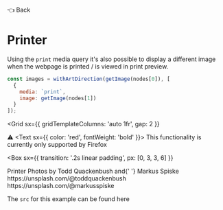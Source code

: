 

<Link as={GatsbyLink} variant="styles.back" to="/">
  <span aria-label="Backhand Index Pointing Left">👈</span> Back
</Link>

# Printer

Using the `print` media query it's also possible to display a different image when the webpage is printed / is viewed in print preview.

```javascript
const images = withArtDirection(getImage(nodes[0]), [
  {
    media: `print`,
    image: getImage(nodes[1])
  }
]);
```

<Grid
  sx={{
    gridTemplateColumns: 'auto 1fr',
    gap: 2
  }}
>
  <span aria-label="Warning">⚠️</span>
  <Text sx={{ color: 'red', fontWeight: 'bold' }}>
    This functionality is currently only supported by Firefox
  </Text>
</Grid>

<Divider />

<Box
  sx={{
    transition: '.2s linear padding',
    px: [0, 3, 3, 6]
  }}
>
  <Card variant="cards.secondary">
    <Printer />
    <Box variant="cards.body">
      <Heading as="h2" variant="styles.h2">
        Printer
      </Heading>
      <Text as="div" sx={{ mb: 2 }}>
        Photos by <Text sx={{ fontWeight: 'bold' }}>Todd Quackenbush</Text> and{' '}
        <Text sx={{ fontWeight: 'bold' }}>Markus Spiske</Text>
      </Text>
      <Grid
        sx={{
          gap: 0
        }}
      >
        <Link
          href="https://unsplash.com/@toddquackenbush"
          target="_blank"
          rel="noopener"
          variant="styles.a"
        >
          https://unsplash.com/@toddquackenbush
        </Link>
        <Link
          href="https://unsplash.com/@markusspiske"
          target="_blank"
          rel="noopener"
          variant="styles.a"
        >
          https://unsplash.com/@markusspiske
        </Link>
      </Grid>
    </Box>
  </Card>
</Box>

<Divider />

The `src` for this example can be found <Link href="https://github.com/PaulieScanlon/gatsby-plugin-image-with-art-direction/blob/main/src/components/printer.js" target="_blank" rel="noopener">here</Link>
